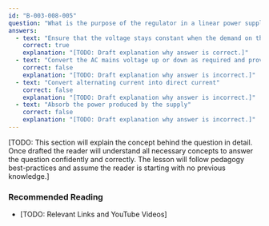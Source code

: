 ```yaml
---
id: "B-003-008-005"
question: "What is the purpose of the regulator in a linear power supply?"
answers:
  - text: "Ensure that the voltage stays constant when the demand on the supply varies"
    correct: true
    explanation: "[TODO: Draft explanation why answer is correct.]"
  - text: "Convert the AC mains voltage up or down as required and provides isolation"
    correct: false
    explanation: "[TODO: Draft explanation why answer is incorrect.]"
  - text: "Convert alternating current into direct current"
    correct: false
    explanation: "[TODO: Draft explanation why answer is incorrect.]"
  - text: "Absorb the power produced by the supply"
    correct: false
    explanation: "[TODO: Draft explanation why answer is incorrect.]"
---
```


[TODO: This section will explain the concept behind the question in detail. Once drafted the reader will understand all necessary concepts to answer the question confidently and correctly. The lesson will follow pedagogy best-practices and assume the reader is starting with no previous knowledge.]

### Recommended Reading

- [TODO: Relevant Links and YouTube Videos]

